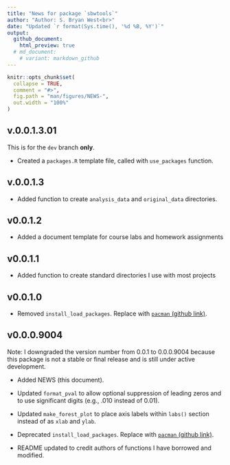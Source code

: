 ```yaml
---
title: "News for package `sbwtools`"
author: "Author: S. Bryan West<br>"
date: "Updated `r format(Sys.time(), '%d %B, %Y')`"
output: 
  github_document:
    html_preview: true
  # md_document:
    # variant: markdown_github
---
```


<!-- README.md is generated from README.Rmd. Please edit that file -->

```r
knitr::opts_chunk$set(
  collapse = TRUE,
  comment = "#>",
  fig.path = "man/figures/NEWS-",
  out.width = "100%"
)
```
## v.0.0.1.3.01

This is for the `dev` branch **only**.

  - Created a `packages.R` template file, called with `use_packages` function.

## v.0.0.1.3

  - Added function to create `analysis_data` and `original_data` directories.

## v0.0.1.2
  
  - Added a document template for course labs and homework assignments

## v0.0.1.1

  - Added function to create standard directories I use with most projects

## v0.0.1.0

  - Removed `install_load_packages`. Replace with 
  [`pacman` (github link)](https://github.com/trinker/pacman).


## v0.0.0.9004

Note: I downgraded the version number from 0.0.1 to 0.0.0.9004 because this package
is not a stable or final release and is still under active development.

  - Added NEWS (this document).

  - Updated `format_pval` to allow optional suppression of leading zeros and to
  use significant digits (e.g., .010 instead of 0.01).
  
  - Updated `make_forest_plot` to place axis labels within `labs()` section
  instead of as `xlab` and `ylab`.
  
  - Deprecated `install_load_packages`. Replace with 
  [`pacman` (github link)](https://github.com/trinker/pacman).
  
  - README updated to credit authors of functions I have borrowed and modified.
